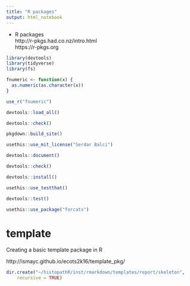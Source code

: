 ```yaml
---
title: "R packages"
output: html_notebook
---
```


- R packages  
http://r-pkgs.had.co.nz/intro.html  
https://r-pkgs.org  



```r
library(devtools)
library(tidyverse)
library(fs)


```

```r
fnumeric <- function(x) {
  as.numeric(as.character(x))
}

use_r("fnumeric")


```

```r
devtools::load_all()
```


```r
devtools::check()
```

```r
pkgdown::build_site()
```

```r
usethis::use_mit_license("Serdar Balci")

```

```r
devtools::document()
```




```r
devtools::check()

```

```r
devtools::install()
```



```r
usethis::use_testthat()
```

```r
devtools::test()
```


```r
usethis::use_package("forcats")
```




# template

Creating a basic template package in R

http://ismayc.github.io/ecots2k16/template_pkg/

```r
dir.create("~/histopathR/inst/rmarkdown/templates/report/skeleton",
    recursive = TRUE)

```




